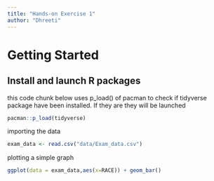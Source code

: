 ```yaml
---
title: "Hands-on Exercise 1"
author: "Dhreeti"
---
```


# Getting Started

## Install and launch R packages

this code chunk below uses p_load() of pacman to check if tidyverse package have been installed. If they are they will be launched

```r
pacman::p_load(tidyverse)
```

importing the data

```r
exam_data <- read.csv("data/Exam_data.csv")
```

plotting a simple graph

```r
ggplot(data = exam_data,aes(x=RACE)) + geom_bar()
```

